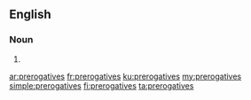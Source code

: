 ==English==

===Noun===
{{head|en|noun plural form}}

# {{plural of|prerogative|lang=en}}

[[ar:prerogatives]]
[[fr:prerogatives]]
[[ku:prerogatives]]
[[my:prerogatives]]
[[simple:prerogatives]]
[[fi:prerogatives]]
[[ta:prerogatives]]